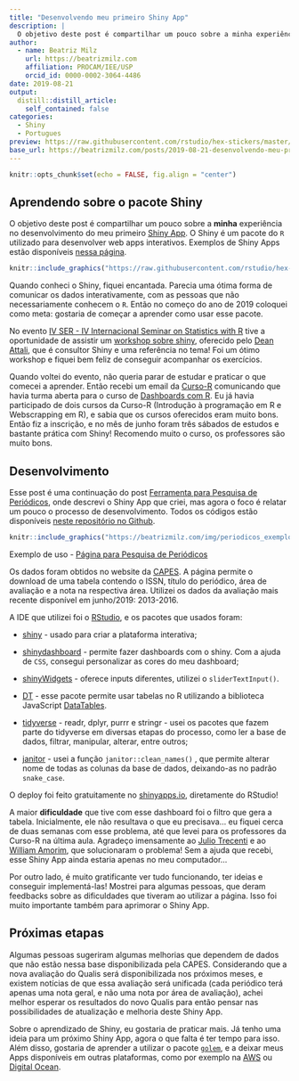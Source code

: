 ```yaml
---
title: "Desenvolvendo meu primeiro Shiny App"
description: |
  O objetivo deste post é compartilhar um pouco sobre a minha experiência no desenvolvimento do meu primeiro Shiny App.
author:
  - name: Beatriz Milz
    url: https://beatrizmilz.com
    affiliation: PROCAM/IEE/USP
    orcid_id: 0000-0002-3064-4486
date: 2019-08-21
output:
  distill::distill_article:
    self_contained: false
categories:
  - Shiny
  - Portugues 
preview: https://raw.githubusercontent.com/rstudio/hex-stickers/master/thumbs/shiny.png
base_url: https://beatrizmilz.com/posts/2019-08-21-desenvolvendo-meu-primeiro-shiny-app/
---
```

```r
knitr::opts_chunk$set(echo = FALSE, fig.align = "center")
```

## Aprendendo sobre o pacote Shiny

O objetivo deste post é compartilhar um pouco sobre a **minha** experiência no desenvolvimento do meu primeiro [Shiny App](https://shiny.rstudio.com/). O Shiny é um pacote do `R` utilizado para desenvolver web apps interativos. Exemplos de Shiny Apps estão disponíveis [nessa página](https://shiny.rstudio.com/gallery/). 

```r
knitr::include_graphics("https://raw.githubusercontent.com/rstudio/hex-stickers/master/thumbs/shiny.png")
```


Quando conheci o Shiny, fiquei encantada. Parecia uma ótima forma de comunicar os dados interativamente, com as pessoas que não necessariamente conhecem o `R`. Então no começo do ano de 2019 coloquei como meta: gostaria de começar a aprender como usar esse pacote.

No evento [IV SER - IV Internacional Seminar on Statistics with R](http://ser.uff.br/) tive a oportunidade de assistir um [workshop sobre shiny](https://github.com/daattali/shiny-mini-workshop), oferecido pelo [Dean Attali](https://deanattali.com/), que é consultor Shiny e uma referência no tema! Foi um ótimo workshop e fiquei bem feliz de conseguir acompanhar os exercícios.

Quando voltei do evento, não queria parar de estudar e praticar o que comecei a aprender. Então recebi um email da [Curso-R](https://www.curso-r.com/) comunicando que havia turma aberta para o curso de [Dashboards com R](https://www.curso-r.com/cursos/dashboards/). Eu já havia participado de dois cursos da Curso-R (Introdução à programação em R e Webscrapping em R), e sabia que os cursos oferecidos eram muito bons. Então fiz a inscrição, e no mês de junho foram três sábados de estudos e bastante prática com Shiny! Recomendo muito o curso, os professores são muito bons.

## Desenvolvimento

Esse post é uma continuação do post [Ferramenta para Pesquisa de Periódicos](https://beatrizmilz.com/2019/07/04/pesquisa-periodicos/), onde descrevi o Shiny App que criei, mas agora o foco é relatar um pouco o processo de desenvolvimento. Todos os códigos estão disponíveis [neste repositório no Github](https://github.com/beatrizmilz/QualisCAPES).

```r
knitr::include_graphics("https://beatrizmilz.com/img/periodicos_exemplo.gif")
```

Exemplo de uso - <a href='https://beatriz-milz.shinyapps.io/pesquisa_periodicos/'>Página para Pesquisa de Periódicos</a>


Os dados foram obtidos no website da [CAPES](https://sucupira.capes.gov.br/sucupira/public/consultas/coleta/veiculoPublicacaoQualis/listaConsultaGeralPeriodicos.jsf). A página permite o download de uma tabela contendo o ISSN, título do periódico, área de avaliação e a nota na respectiva área. Utilizei os dados da avaliação mais recente disponível em junho/2019: 2013-2016.

A IDE que utilizei foi o [RStudio](https://www.rstudio.com/), e os pacotes que usados foram:

  - [shiny](https://shiny.rstudio.com/) - usado para criar a plataforma interativa;

  - [shinydashboard](https://rstudio.github.io/shinydashboard/) - permite fazer dashboards com o shiny. Com a ajuda de `CSS`, consegui personalizar as cores do meu dashboard;

  - [shinyWidgets](https://dreamrs.github.io/shinyWidgets/index.html) - oferece inputs diferentes, utilizei o `sliderTextInput()`.

  - [DT](https://rstudio.github.io/DT/) - esse pacote permite usar tabelas no R utilizando a biblioteca JavaScript [DataTables](https://datatables.net/).

  - [tidyverse](https://www.tidyverse.org/) - readr, dplyr, purrr e stringr - usei os pacotes que fazem parte do tidyverse em diversas etapas do processo, como ler a base de dados, filtrar, manipular, alterar, entre outros;
  
  - [janitor](https://cran.r-project.org/web/packages/janitor/janitor.pdf) - usei a função `janitor::clean_names()` , que permite alterar nome de todas as colunas da base de dados, deixando-as no padrão `snake_case`.

O deploy foi feito gratuitamente no [shinyapps.io](https://www.shinyapps.io/), diretamente do RStudio!

A maior **dificuldade** que tive com esse dashboard foi o filtro que gera a tabela. Inicialmente, ele não resultava o que eu precisava... eu fiquei cerca de duas semanas com esse problema, até que levei para os professores da Curso-R na última aula. Agradeço imensamente ao [Julio Trecenti](https://github.com/jtrecenti) e ao [William Amorim](https://github.com/williamorim), que solucionaram o problema! Sem a ajuda que recebi, esse Shiny App ainda estaria apenas no meu computador...

Por outro lado, é muito gratificante ver tudo funcionando, ter ideias e conseguir implementá-las! Mostrei para algumas pessoas, que deram feedbacks sobre as dificuldades que tiveram ao utilizar a página. Isso foi muito importante também para aprimorar o Shiny App. 

## Próximas etapas

Algumas pessoas sugeriram algumas melhorias que dependem de dados que não estão nessa base disponibilizada pela CAPES. Considerando que a nova avaliação do Qualis será disponibilizada nos próximos meses, e existem notícias de que essa avaliação será unificada (cada periódico terá apenas uma nota geral, e não uma nota por área de avaliação), achei melhor esperar os resultados do novo Qualis para então pensar nas possibilidades de atualização e melhoria deste Shiny App.

Sobre o aprendizado de Shiny, eu gostaria de praticar mais. Já tenho uma ideia para um próximo Shiny App, agora o que falta é ter tempo para isso. Além disso, gostaria de aprender a utilizar o pacote [`golem`](https://github.com/ThinkR-open/golem), e a deixar meus Apps disponíveis em outras plataformas, como por exemplo na [AWS](https://aws.amazon.com/pt/) ou [Digital Ocean](https://www.digitalocean.com).  
